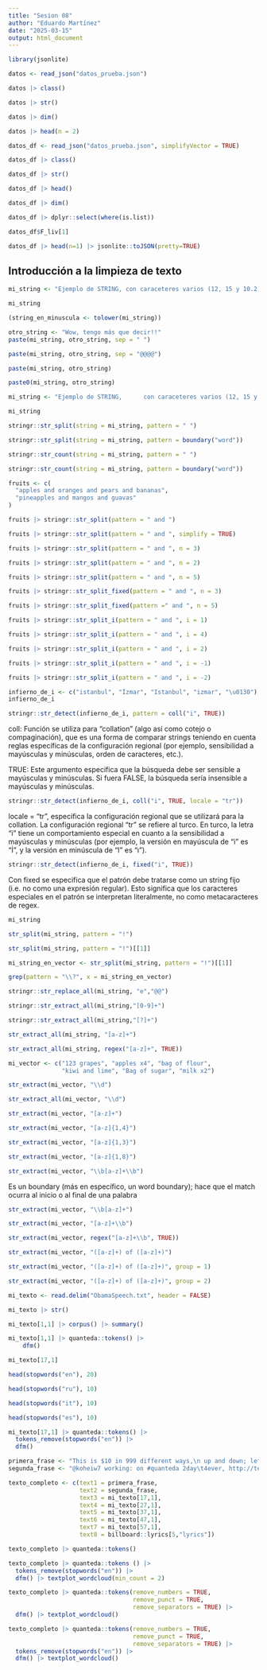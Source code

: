 ```yaml
---
title: "Sesion 08"
author: "Eduardo Martínez"
date: "2025-03-15"
output: html_document
---
```


```r
library(jsonlite)
```

```r
datos <- read_json("datos_prueba.json")
```

```r
datos |> class()
```

```r
datos |> str()
```

```r
datos |> dim()
```

```r
datos |> head(n = 2)
```

```r
datos_df <- read_json("datos_prueba.json", simplifyVector = TRUE)
```

```r
datos_df |> class()
```

```r
datos_df |> str()
```

```r
datos_df |> head()
```

```r
datos_df |> dim()
```

```r
datos_df |> dplyr::select(where(is.list))
```

```r
datos_df$F_liv[1]
```

```r
datos_df |> head(n=1) |> jsonlite::toJSON(pretty=TRUE)
```

## Introducción a la limpieza de texto

```r
mi_string <- "Ejemplo de STRING, con caraceteres varios (12, 15 y 10.2)?!"

mi_string
```

```r
(string_en_minuscula <- tolower(mi_string))
```

```r
otro_string <- "Wow, tengo más que decir!!"
paste(mi_string, otro_string, sep = " ")
```

```r
paste(mi_string, otro_string, sep = "@@@@")
```

```r
paste(mi_string, otro_string)
```

```r
paste0(mi_string, otro_string)
```

```r
mi_string <- "Ejemplo de STRING,      con caraceteres varios (12, 15 y 10.2)?!"

mi_string
```

```r
stringr::str_split(string = mi_string, pattern = " ")
```

```r
stringr::str_split(string = mi_string, pattern = boundary("word"))
```


```r
stringr::str_count(string = mi_string, pattern = " ")
```

```r
stringr::str_count(string = mi_string, pattern = boundary("word"))
```

```r
fruits <- c(
  "apples and oranges and pears and bananas",
  "pineapples and mangos and guavas"
)
```

```r
fruits |> stringr::str_split(pattern = " and ")
```


```r
fruits |> stringr::str_split(pattern = " and ", simplify = TRUE)
```

```r
fruits |> stringr::str_split(pattern = " and ", n = 3)
```

```r
fruits |> stringr::str_split(pattern = " and ", n = 2)
```

```r
fruits |> stringr::str_split(pattern = " and ", n = 5)
```

```r
fruits |> stringr::str_split_fixed(pattern = " and ", n = 3)
```

```r
fruits |> stringr::str_split_fixed(pattern =" and ", n = 5)
```

```r
fruits |> stringr::str_split_i(pattern = " and ", i = 1)
```

```r
fruits |> stringr::str_split_i(pattern = " and ", i = 4)
```

```r
fruits |> stringr::str_split_i(pattern = " and ", i = 2)
```

```r
fruits |> stringr::str_split_i(pattern = " and ", i = -1)
```

```r
fruits |> stringr::str_split_i(pattern = " and ", i = -2)
```


```r
infierno_de_i <- c("istanbul", "İzmar", "Istanbul", "izmar", "\u0130")
infierno_de_i
```
```r
stringr::str_detect(infierno_de_i, pattern = coll("i", TRUE))
```

coll: Función se utiliza para "collation" (algo así como cotejo o compaginación), que es una forma de comparar strings teniendo en cuenta reglas específicas de la configuración regional (por ejemplo, sensibilidad a mayúsculas y minúsculas, orden de caracteres, etc.).

TRUE: Este argumento especifica que la búsqueda debe ser sensible a mayúsculas y minúsculas. Si fuera FALSE, la búsqueda sería insensible a mayúsculas y minúsculas.

```r
stringr::str_detect(infierno_de_i, coll("i", TRUE, locale = "tr"))
```

locale = "tr", especifica la configuración regional que se utilizará para la collation. La configuración regional "tr" se refiere al turco. En turco, la letra "i" tiene un comportamiento especial en cuanto a la sensibilidad a mayúsculas y minúsculas (por ejemplo, la versión en mayúscula de "i" es "İ", y la versión en minúscula de "I" es "ı").

```r
stringr::str_detect(infierno_de_i, fixed("i", TRUE))
```

Con fixed se especifica que el patrón debe tratarse como un string fijo (i.e. no como una expresión regular). Esto significa que los caracteres especiales en el patrón se interpretan literalmente, no como metacaracteres de regex.

```r
mi_string
```

```r
str_split(mi_string, pattern = "!")
```

```r
str_split(mi_string, pattern = "!")[[1]]
```

```r
mi_string_en_vector <- str_split(mi_string, pattern = "!")[[1]]
```


```r
grep(pattern = "\\?", x = mi_string_en_vector)
```

```r
stringr::str_replace_all(mi_string, "e","@@")
```

```r
stringr::str_extract_all(mi_string,"[0-9]+")
```
```r
stringr::str_extract_all(mi_string,"[?]+")
```


```r
str_extract_all(mi_string, "[a-z]+")
```

```r
str_extract_all(mi_string, regex("[a-z]+", TRUE))
```



```r
mi_vector <- c("123 grapes", "apples x4", "bag of flour",
               "kiwi and lime", "Bag of sugar", "milk x2")
```

```r
str_extract(mi_vector, "\\d")
```

```r
str_extract_all(mi_vector, "\\d")
```

```r
str_extract(mi_vector, "[a-z]+")
```

```r
str_extract(mi_vector, "[a-z]{1,4}")
```

```r
str_extract(mi_vector, "[a-z]{1,3}")
```

```r
str_extract(mi_vector, "[a-z]{1,8}")
```

```r
str_extract(mi_vector, "\\b[a-z]+\\b")
```

Es un boundary (más en específico, un word boundary); hace que el match ocurra al inicio o al final de una palabra

```r
str_extract(mi_vector, "\\b[a-z]+")
```

```r
str_extract(mi_vector, "[a-z]+\\b")
```

```r
str_extract(mi_vector, regex("[a-z]+\\b", TRUE))
```

```r
str_extract(mi_vector, "([a-z]+) of ([a-z]+)")
```

```r
str_extract(mi_vector, "([a-z]+) of ([a-z]+)", group = 1)
```

```r
str_extract(mi_vector, "([a-z]+) of ([a-z]+)", group = 2)
```


```r
mi_texto <- read.delim("ObamaSpeech.txt", header = FALSE)
```

```r
mi_texto |> str()
```

```r
mi_texto[1,1] |> corpus() |> summary()
```

```r
mi_texto[1,1] |> quanteda::tokens() |>
    dfm()
```

```r
mi_texto[17,1]
```

```r
head(stopwords("en"), 20)
```

```r
head(stopwords("ru"), 10)
```

```r
head(stopwords("it"), 10)
```

```r
head(stopwords("es"), 10)
```


```r
mi_texto[17,1] |> quanteda::tokens() |> 
  tokens_remove(stopwords("en")) |>
  dfm()
```


```r
primera_frase <- "This is $10 in 999 different ways,\n up and down; left and right!"
segunda_frase <- "@koheiw7 working: on #quanteda 2day\t4ever, http://textasdata.com?page=123."
```


```r
texto_completo <- c(text1 = primera_frase,
                    text2 = segunda_frase,
                    text3 = mi_texto[17,1],
                    text4 = mi_texto[27,1],
                    text5 = mi_texto[37,1],
                    text6 = mi_texto[47,1],
                    text7 = mi_texto[57,1],
                    text8 = billboard::lyrics[5,"lyrics"])
```

```r
texto_completo |> quanteda::tokens()
```


```r
texto_completo |> quanteda::tokens () |>
  tokens_remove(stopwords("en")) |>
  dfm() |> textplot_wordcloud(min_count = 2)
```

```r
texto_completo |> quanteda::tokens(remove_numbers = TRUE,
                                   remove_punct = TRUE,
                                   remove_separators = TRUE) |>
  dfm() |> textplot_wordcloud()
```

```r
texto_completo |> quanteda::tokens(remove_numbers = TRUE,
                                   remove_punct = TRUE,
                                   remove_separators = TRUE) |>
  tokens_remove(stopwords("en")) |>
  dfm() |> textplot_wordcloud()
```
